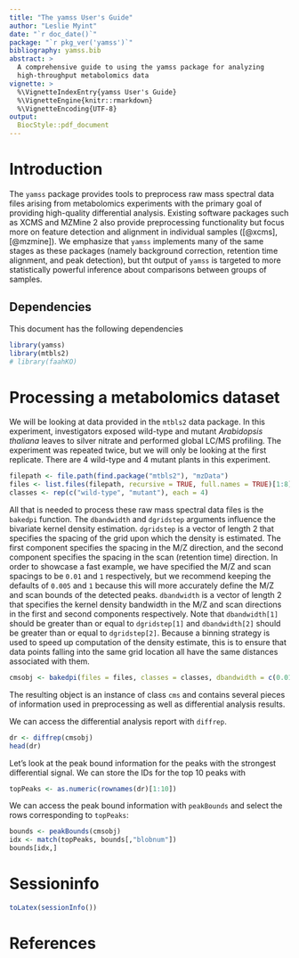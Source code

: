 ```yaml
---
title: "The yamss User's Guide"
author: "Leslie Myint"
date: "`r doc_date()`"
package: "`r pkg_ver('yamss')`"
bibliography: yamss.bib
abstract: >
  A comprehensive guide to using the yamss package for analyzing
  high-throughput metabolomics data
vignette: >
  %\VignetteIndexEntry{yamss User's Guide}
  %\VignetteEngine{knitr::rmarkdown}
  %\VignetteEncoding{UTF-8}
output: 
  BiocStyle::pdf_document
---
```


# Introduction

The `yamss` package provides tools to preprocess raw mass spectral data files arising from metabolomics experiments with the primary goal of providing high-quality differential analysis. Existing software packages such as XCMS and MZMine 2 also provide preprocessing functionality but focus more on feature detection and alignment in individual samples ([@xcms], [@mzmine]). We emphasize that `yamss` implements many of the same stages as these packages (namely background correction, retention time alignment, and peak detection), but tht output of `yamss` is targeted to more statistically powerful inference about comparisons between groups of samples.

## Dependencies

This document has the following dependencies

```r
library(yamss)
library(mtbls2)
# library(faahKO)
```

# Processing a metabolomics dataset

We will be looking at data provided in the `mtbls2` data package. In this experiment, investigators exposed wild-type and mutant *Arabidopsis thaliana* leaves to silver nitrate and performed global LC/MS profiling. The experiment was repeated twice, but we will only be looking at the first replicate. There are 4 wild-type and 4 mutant plants in this experiment.

```r
filepath <- file.path(find.package("mtbls2"), "mzData")
files <- list.files(filepath, recursive = TRUE, full.names = TRUE)[1:8]
classes <- rep(c("wild-type", "mutant"), each = 4)
```

All that is needed to process these raw mass spectral data files is the `bakedpi` function. The `dbandwidth` and `dgridstep` arguments influence the bivariate kernel density estimation. `dgridstep` is a vector of length 2 that specifies the spacing of the grid upon which the density is estimated. The first component specifies the spacing in the M/Z direction, and the second component specifies the spacing in the scan (retention time) direction. In order to showcase a fast example, we have specified the M/Z and scan spacings to be `0.01` and `1` respectively, but we recommend keeping the defaults of `0.005` and `1` because this will more accurately define the M/Z and scan bounds of the detected peaks. `dbandwidth` is a vector of length 2 that specifies the kernel density bandwidth in the M/Z and scan directions in the first and second components respectively. Note that `dbandwidth[1]` should be greater than or equal to `dgridstep[1]` and `dbandwidth[2]` should be greater than or equal to `dgridstep[2]`. Because a binning strategy is used to speed up computation of the density estimate, this is to ensure that data points falling into the same grid location all have the same distances associated with them.

```r
cmsobj <- bakedpi(files = files, classes = classes, dbandwidth = c(0.01, 10), dgridstep = c(0.01, 1), outfileDens = NULL, dortalign = TRUE, mzsubset = c(500, 520), verbose = TRUE)
```

The resulting object is an instance of class `cms` and contains several pieces of information used in preprocessing as well as differential analysis results.

We can access the differential analysis report with `diffrep`.

```r
dr <- diffrep(cmsobj)
head(dr)
```

Let's look at the peak bound information for the peaks with the strongest differential signal. We can store the IDs for the top 10 peaks with

```r
topPeaks <- as.numeric(rownames(dr)[1:10])
```

We can access the peak bound information with `peakBounds` and select the rows corresponding to `topPeaks`:

```r
bounds <- peakBounds(cmsobj)
idx <- match(topPeaks, bounds[,"blobnum"])
bounds[idx,]
```

# Sessioninfo

```r
toLatex(sessionInfo())
```

# References


